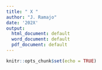 ```yaml
---
title: " X "
author: "J. Ramajo"
date: '202X'
output:
  html_document: default
  word_document: default
  pdf_document: default
---
```


```r
knitr::opts_chunk$set(echo = TRUE)
```

```r

```
